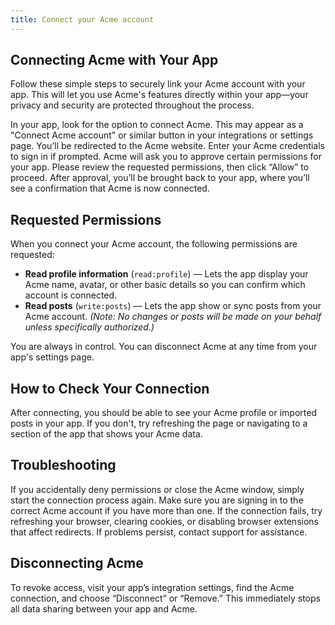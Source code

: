 ```yaml
---
title: Connect your Acme account
---
```


## Connecting Acme with Your App

Follow these simple steps to securely link your Acme account with your app. This will let you use Acme's features directly within your app—your privacy and security are protected throughout the process.

<Steps>
  <Step title="Start the connection">
    In your app, look for the option to connect Acme. This may appear as a "Connect Acme account" or similar button in your integrations or settings page.
  </Step>
  <Step title="Sign in to Acme">
    You’ll be redirected to the Acme website. Enter your Acme credentials to sign in if prompted.
  </Step>
  <Step title="Review and authorize access">
    Acme will ask you to approve certain permissions for your app. Please review the requested permissions, then click “Allow” to proceed.
  </Step>
  <Step title="Finish and return">
    After approval, you’ll be brought back to your app, where you’ll see a confirmation that Acme is now connected.
  </Step>
</Steps>

## Requested Permissions

When you connect your Acme account, the following permissions are requested:

- **Read profile information** (`read:profile`) — Lets the app display your Acme name, avatar, or other basic details so you can confirm which account is connected.
- **Read posts** (`write:posts`) — Lets the app show or sync posts from your Acme account. *(Note: No changes or posts will be made on your behalf unless specifically authorized.)*

<Info>
You are always in control. You can disconnect Acme at any time from your app's settings page.
</Info>

## How to Check Your Connection

After connecting, you should be able to see your Acme profile or imported posts in your app. If you don't, try refreshing the page or navigating to a section of the app that shows your Acme data.

## Troubleshooting

<Tip>
If you accidentally deny permissions or close the Acme window, simply start the connection process again.
</Tip>

<Warning>
Make sure you are signing in to the correct Acme account if you have more than one.
</Warning>

<Note>
If the connection fails, try refreshing your browser, clearing cookies, or disabling browser extensions that affect redirects. If problems persist, contact support for assistance.
</Note>

## Disconnecting Acme

To revoke access, visit your app’s integration settings, find the Acme connection, and choose “Disconnect” or “Remove.” This immediately stops all data sharing between your app and Acme.
